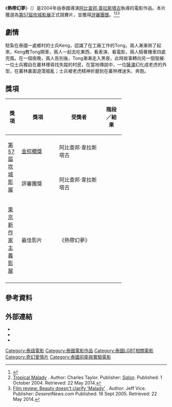 {{Infobox film
| name           = 熱帶幻夢<br/>สัตว์ประหลาด
| image          = 
| caption        = 
| director       = [[阿比查邦·魏拉希沙可|阿比查邦·韋拉斯塔古]]
| producer       = 
| writer         = 
| screenplay     = 阿比查邦·韋拉斯塔古
| story          = 
| based on       = 
| starring       = Sakda Kaewbuadee<br>Banlop Lomnoi
| music          = 
| cinematography = Jarin Pengpanitch<br>Vichit Tanapanitch<br>Jean-Louis Vialard
| editing        = Lee Chatametikool<br>Jacopo Quadrie
| studio         = 
| distributor    = 
| released       = {{Film date|2004|5|17|[[第57届戛纳电影节|坎城影展]]|2004|6|24|泰國|df=yes}}
| runtime        = 125分鐘
| country        = {{THA}}
| language       = 泰語
| budget         = 
| gross          = 
}}

《'''熱帶幻夢'''》（{{lang-th|'''สัตว์ประหลาด'''}}）是2004年由泰國導演[[阿比查邦·魏拉希沙可|阿比查邦·韋拉斯塔古]]執導的電影作品。本片獲選為[[第57届戛纳电影节|第57屆坎城影展]]正式競賽片，並獲得[[坎城影展評審團獎|評審團獎]]。<ref name="Cannes">{{cite web|title=Cannes 2004 > In competition > Sud Pradad |publisher=Cannes Film Festival |url=http://www.festival-cannes.fr/films/fiche_film.php?langue=6002&id_film=4201593 |format= |doi= |accessdate=2007-01-08 |archiveurl=https://web.archive.org/web/20061012172126/http://www.festival-cannes.fr/films/fiche_film.php?langue=6002&id_film=4201593 |archivedate=2006-10-12 |deadurl=yes }}</ref><ref>[http://www.salon.com/2004/10/01/tropical_malady/ Tropical Malady] {{Wayback|url=http://www.salon.com/2004/10/01/tropical_malady/ |date=20210225194337 }}. Author: Charles Taylor. Publisher: ''[[Salon_(magazine)|Salon]]''. Published: 1 October 2004. Retrieved: 22 May 2014.</ref><ref>[http://www.deseretnews.com/article/700003961/Tropical-Malady.html?pg=all Film review: Beauty doesn't clarify 'Malady'] {{Wayback|url=http://www.deseretnews.com/article/700003961/Tropical-Malady.html?pg=all |date=20160804123150 }}. Author: Jeff Vice. Publisher: ''DeseretNews.com'' Published: 16 Sept 2005. Retrieved: 22 May 2014.</ref>

== 劇情 ==
駐紮在泰國一處鄉村的士兵Keng，認識了在工廠工作的Tong，兩人漸漸熟了起來，Keng教Tong開車，兩人一起去吃東西、看表演、看電影，兩人騎著機車四處兜風。在一個夜晚，兩人告別後，Tong漸漸走入黑夜，此時故事轉向另一個發展:一位士兵獨自在叢林裡尋找失蹤的村民，在當地傳說中，一位[[薩滿教|薩滿]]幻化成老虎的外型，在叢林裏面遊蕩搗亂；士兵被老虎精神折磨到在叢林裡迷失、奔跑。

== 獎項 ==
{| class="wikitable" width="72%"
|-align=center
! width="10%"|獎項
! width="28%"|獎項
! width=<!保留調整空間"25%">|受獎者
! width="15%"|階段／結果
|- align=center
| rowspan="2"|[[第57届戛纳电影节|第57屆坎城影展]]
| [[金棕櫚獎|金棕櫚獎]]
| 阿比查邦·韋拉斯塔古
| {{nom}}
|- align=center
| 評審團獎
| 阿比查邦·韋拉斯塔古
| {{won}}
|- align=center
| rowspan="1"|[[東京新作家主義影展|東京新作家主義影展]]
| 最佳影片
| 《熱帶幻夢》
| {{won}}
|- align=center
|}

== 參考資料 ==
{{reflist}}

==外部連結==
*{{IMDb title|0381668}}
*{{Rotten-tomatoes|tropical_malady}}
*{{douban}}

{{阿比查邦·韋拉斯塔古}}
{{坎城影展評審團獎}}
{{DEFAULTSORT:Tropical Malady}}
[[Category:泰語電影|Category:泰語電影]]
[[Category:泰國電影作品|Category:泰國電影作品]]
[[Category:泰國LGBT相關電影|Category:泰國LGBT相關電影]]
[[Category:奇幻愛情片|Category:奇幻愛情片]]
[[Category:泰國前衛與實驗電影|Category:泰國前衛與實驗電影]]